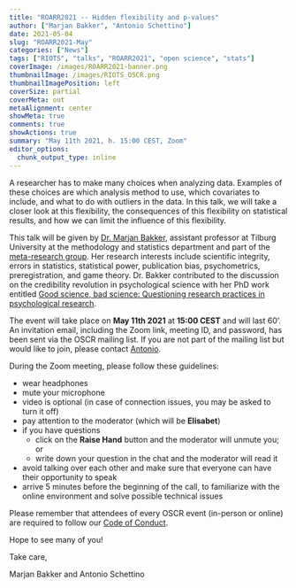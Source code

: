 ```yaml
---
title: "ROARR2021 -- Hidden flexibility and p-values"
author: ["Marjan Bakker", "Antonio Schettino"]
date: 2021-05-04
slug: "ROARR2021-May"
categories: ["News"]
tags: ["RIOTS", "talks", "ROARR2021", "open science", "stats"]
coverImage: /images/ROARR2021-banner.png
thumbnailImage: /images/RIOTS_OSCR.png
thumbnailImagePosition: left
coverSize: partial
coverMeta: out
metaAlignment: center
showMeta: true
comments: true
showActions: true
summary: "May 11th 2021, h. 15:00 CEST, Zoom"
editor_options: 
  chunk_output_type: inline
---
```


A researcher has to make many choices when analyzing data. Examples of these choices are which analysis method to use, which covariates to include, and what to do with outliers in the data. In this talk, we will take a closer look at this flexibility, the consequences of this flexibility on statistical results, and how we can limit the influence of this flexibility.

This talk will be given by [Dr. Marjan Bakker](http://www.marjanbakker.eu/), assistant professor at Tilburg University at the methodology and statistics department and part of the [meta-research group](https://metaresearch.nl/). Her research interests include scientific integrity, errors in statistics, statistical power, publication bias, psychometrics, preregistration, and game theory. Dr. Bakker contributed to the discussion on the credibility revolution in psychological science with her PhD work entitled [Good science, bad science: Questioning research practices in psychological research](https://dare.uva.nl/search?identifier=ed0c89aa-8bf3-48d1-9191-f3dee565140e).

The event will take place on **May 11th 2021** at **15:00 CEST** and will last 60'. An invitation email, including the Zoom link, meeting ID, and password, has been sent via the OSCR mailing list. If you are not part of the mailing list but would like to join, please contact [Antonio](mailto:schettino@eur.nl).

During the Zoom meeting, please follow these guidelines:

* wear headphones
* mute your microphone
* video is optional (in case of connection issues, you may be asked to turn it off)
* pay attention to the moderator (which will be **Elisabet**)
* if you have questions
  - click on the **Raise Hand** button and the moderator will unmute you; or
  - write down your question in the chat and the moderator will read it
* avoid talking over each other and make sure that everyone can have their opportunity to speak
* arrive 5 minutes before the beginning of the call, to familiarize with the online environment and solve possible technical issues

Please remember that attendees of every OSCR event (in-person or online) are required to follow our [Code of Conduct](https://www.openscience-rotterdam.com/coc/).

Hope to see many of you!

Take care,

Marjan Bakker and Antonio Schettino


